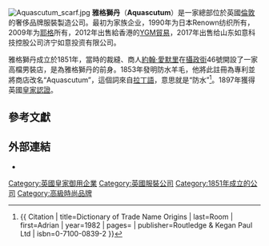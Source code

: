 {{Infobox company
| name             = Aquascutum
| logo             = [[File:Aquascutum_Logo.png|200px]]
| industry         = [[時尚|時尚]]
| founder          = John Emary
| foundation       = 1851年
| location_city    = [[倫敦|倫敦]]
| location_country = {{UK}}
| products         = 男裝、女裝、[[首飾|首飾]]
| parent           = [[山东如意科技控股公司|山东如意科技控股公司]]
| homepage         = {{URL|http://www.aquascutum.co.uk}}
}}
[[Image:Aquascutum_scarf.jpg|thumb]]
'''雅格獅丹'''（'''Aquascutum'''）是一家總部位於英國[[倫敦|倫敦]]的奢侈品牌服裝製造公司。最初为家族企业，1990年为日本Renown纺织所有，2009年为[[耶格_(服裝公司)|耶格]]所有，2012年出售給香港的[[YGM貿易|YGM貿易]]，2017年出售给山东如意科技控股公司济宁如意投资有限公司。

雅格獅丹成立於1851年，當時的裁縫、商人[[約翰·愛默里|約翰·愛默里]]在[[攝政街|攝政街]]46號開設了一家高檔男裝店，是為雅格獅丹的前身。1853年發明防水羊毛，他將此註冊為專利並將商店改名“Aquascutum”，這個詞來自[[拉丁語|拉丁語]]，意思就是“防水”<ref name="DTNO">{{
Citation 
| title=Dictionary of Trade Name Origins
| last=Room
| first=Adrian
| year=1982
| pages=
| publisher=Routledge & Kegan Paul Ltd
| isbn=0-7100-0839-2
}}</ref>。1897年獲得英國[[皇家認證|皇家認證]]。

==參考文獻==
{{Reflist}}

==外部連結==
*{{official website|http://www.aquascutum.co.uk}}

{{DEFAULTSORT: A}}
[[Category:英國皇家御用企業|Category:英國皇家御用企業]]
[[Category:英國服裝公司|Category:英國服裝公司]]
[[Category:1851年成立的公司|Category:1851年成立的公司]]
[[Category:高級時尚品牌|Category:高級時尚品牌]]